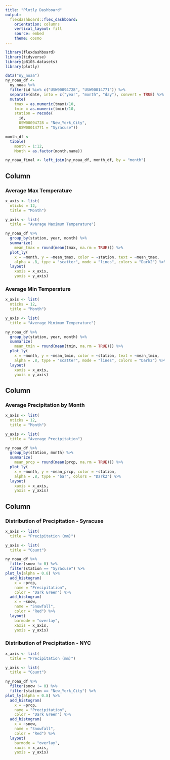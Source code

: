 ```yaml
---
title: "Plotly Dashboard"
output: 
  flexdashboard::flex_dashboard:
    orientation: columns
    vertical_layout: fill
    source: embed
    theme: cosmo
---
```


```r
library(flexdashboard)
library(tidyverse)
library(p8105.datasets)
library(plotly)

```

```r
data("ny_noaa")
ny_noaa_df <- 
  ny_noaa %>% 
  filter(id %in% c("USW00094728", "USW00014771")) %>% 
  separate(date, into = c("year", "month", "day"), convert = TRUE) %>% 
  mutate(
    tmax = as.numeric(tmax)/10,
    tmin = as.numeric(tmin)/10,
    station = recode(
      id, 
      USW00094728 = "New_York_City", 
      USW00014771 = "Syracuse"))

month_df <-
  tibble(
    month = 1:12, 
    Month = as.factor(month.name))

ny_noaa_final <- left_join(ny_noaa_df, month_df, by = "month")

```

Column {data-width=350}
-----------------------------------------------------------------------

### Average Max Temperature

```r
x_axis <- list(
  nticks = 12,
  title = "Month")

y_axis <- list(
  title = "Average Maximum Temperature")

ny_noaa_df %>% 
  group_by(station, year, month) %>% 
  summarize(
    mean_tmax = round(mean(tmax, na.rm = TRUE))) %>% 
  plot_ly(
    x = ~month, y = ~mean_tmax, color = ~station, text = ~mean_tmax,
    alpha = .8, type = "scatter", mode = "lines", colors = "Dark2") %>% 
  layout(
    xaxis = x_axis, 
    yaxis = y_axis)
```

### Average Min Temperature

```r
x_axis <- list(
  nticks = 12,
  title = "Month")

y_axis <- list(
  title = "Average Minimum Temperature")

ny_noaa_df %>% 
  group_by(station, year, month) %>% 
  summarize(
    mean_tmin = round(mean(tmin, na.rm = TRUE))) %>% 
  plot_ly(
    x = ~month, y = ~mean_tmin, color = ~station, text = ~mean_tmin,
    alpha = .8, type = "scatter", mode = "lines", colors = "Dark2") %>% 
  layout(
    xaxis = x_axis, 
    yaxis = y_axis)
```


Column {data-width=350}
-----------------------------------------------------------------------

### Average Precipitation by Month

```r
x_axis <- list(
  nticks = 12,
  title = "Month")

y_axis <- list(
  title = "Average Precipitation")

ny_noaa_df %>% 
  group_by(station, month) %>% 
  summarize(
    mean_prcp = round(mean(prcp, na.rm = TRUE))) %>% 
  plot_ly(
    x = ~month, y = ~mean_prcp, color = ~station,
    alpha = .8, type = "bar", colors = "Dark2") %>% 
  layout(
    xaxis = x_axis, 
    yaxis = y_axis)
```

Column {data-width=350}
-----------------------------------------------------------------------

### Distribution of Precipitation - Syracuse

```r
x_axis <- list(
  title = "Precipitation (mm)")

y_axis <- list(
  title = "Count")

ny_noaa_df %>% 
  filter(snow != 0) %>% 
  filter(station == "Syracuse") %>% 
plot_ly(alpha = 0.8) %>%
  add_histogram(
    x = ~prcp, 
    name = "Precipitation", 
    color = "Dark Green") %>%        
  add_histogram(
    x = ~snow, 
    name = "Snowfall", 
    color = "Red") %>%    
  layout(
    barmode = "overlay", 
    xaxis = x_axis, 
    yaxis = y_axis)
```

### Distribution of Precipitation - NYC

```r
x_axis <- list(
  title = "Precipitation (mm)")

y_axis <- list(
  title = "Count")

ny_noaa_df %>% 
  filter(snow != 0) %>% 
  filter(station == "New_York_City") %>% 
plot_ly(alpha = 0.8) %>%
  add_histogram(
    x = ~prcp, 
    name = "Precipitation", 
    color = "Dark Green") %>%        
  add_histogram(
    x = ~snow, 
    name = "Snowfall", 
    color = "Red") %>%    
  layout(
    barmode = "overlay", 
    xaxis = x_axis, 
    yaxis = y_axis)
```

